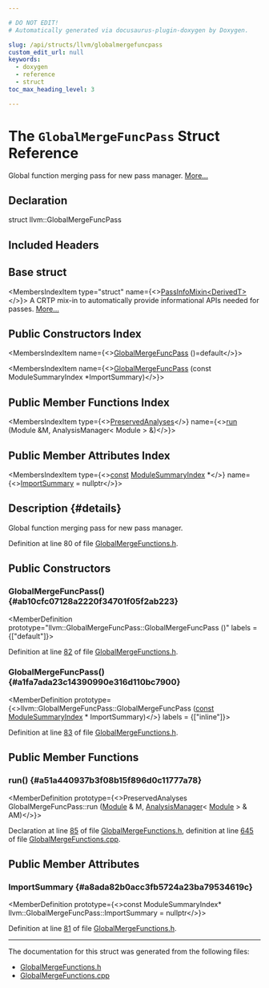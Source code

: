 ```yaml
---

# DO NOT EDIT!
# Automatically generated via docusaurus-plugin-doxygen by Doxygen.

slug: /api/structs/llvm/globalmergefuncpass
custom_edit_url: null
keywords:
  - doxygen
  - reference
  - struct
toc_max_heading_level: 3

---
```





# The `GlobalMergeFuncPass` Struct Reference

<DoxygenPage pluginConfig={pluginConfig}>

Global function merging pass for new pass manager. <a href="#details">More...</a>

## Declaration

<CodeBlock>struct llvm::GlobalMergeFuncPass</CodeBlock>

## Included Headers

<IncludesList>
<IncludesListItem
  filePath="llvm/CodeGen/GlobalMergeFunctions.h"
  permalink="/docs/api/files/include/include/llvm/include/llvm/codegen/globalmergefunctions-h"
  isLocal="true" />
</IncludesList>

## Base struct

<MembersIndex>

<MembersIndexItem
  type="struct"
  name={<><a href="/docs/api/structs/llvm/passinfomixin">PassInfoMixin&lt;DerivedT&gt;</a></>}>
A CRTP mix-in to automatically provide informational APIs needed for passes. <a href="/docs/api/structs/llvm/passinfomixin/#details">More...</a>
</MembersIndexItem>

</MembersIndex>

## Public Constructors Index

<MembersIndex>

<MembersIndexItem
  name={<><a href="#ab10cfc07128a2220f34701f05f2ab223">GlobalMergeFuncPass</a> ()=default</>}>
</MembersIndexItem>

<MembersIndexItem
  name={<><a href="#a1fa7ada23c14390990e316d110bc7900">GlobalMergeFuncPass</a> (const ModuleSummaryIndex &#42;ImportSummary)</>}>
</MembersIndexItem>

</MembersIndex>

## Public Member Functions Index

<MembersIndex>

<MembersIndexItem
  type={<><a href="/docs/api/classes/llvm/preservedanalyses">PreservedAnalyses</a></>}
  name={<><a href="#a51a440937b3f08b15f896d0c11777a78">run</a> (Module &amp;M, AnalysisManager&lt; Module &gt; &amp;)</>}>
</MembersIndexItem>

</MembersIndex>

## Public Member Attributes Index

<MembersIndex>

<MembersIndexItem
  type={<><a href="/docs/api/files/lib/lib/target/lib/target/aarch64/aarch64promoteconstant-cpp/#a90f8350fecae261c25be85d38b451bff">const</a> <a href="/docs/api/classes/llvm/modulesummaryindex">ModuleSummaryIndex</a> &#42;</>}
  name={<><a href="#a8ada82b0acc3fb5724a23ba79534619c">ImportSummary</a> = nullptr</>}>
</MembersIndexItem>

</MembersIndex>

## Description {#details}

Global function merging pass for new pass manager.

Definition at line 80 of file <a href="/docs/api/files/include/include/llvm/include/llvm/codegen/globalmergefunctions-h">GlobalMergeFunctions.h</a>.

<SectionDefinition>

## Public Constructors

### GlobalMergeFuncPass() {#ab10cfc07128a2220f34701f05f2ab223}

<MemberDefinition
  prototype="llvm::GlobalMergeFuncPass::GlobalMergeFuncPass ()"
  labels = {["default"]}>

Definition at line <a href="/docs/api/files/include/include/llvm/include/llvm/codegen/globalmergefunctions-h/#l00082">82</a> of file <a href="/docs/api/files/include/include/llvm/include/llvm/codegen/globalmergefunctions-h">GlobalMergeFunctions.h</a>.
</MemberDefinition>

### GlobalMergeFuncPass() {#a1fa7ada23c14390990e316d110bc7900}

<MemberDefinition
  prototype={<>llvm::GlobalMergeFuncPass::GlobalMergeFuncPass (<a href="/docs/api/files/lib/lib/target/lib/target/aarch64/aarch64promoteconstant-cpp/#a90f8350fecae261c25be85d38b451bff">const</a> <a href="/docs/api/classes/llvm/modulesummaryindex">ModuleSummaryIndex</a> &#42; ImportSummary)</>}
  labels = {["inline"]}>

Definition at line <a href="/docs/api/files/include/include/llvm/include/llvm/codegen/globalmergefunctions-h/#l00083">83</a> of file <a href="/docs/api/files/include/include/llvm/include/llvm/codegen/globalmergefunctions-h">GlobalMergeFunctions.h</a>.
</MemberDefinition>

</SectionDefinition>

<SectionDefinition>

## Public Member Functions

### run() {#a51a440937b3f08b15f896d0c11777a78}

<MemberDefinition
  prototype={<>PreservedAnalyses GlobalMergeFuncPass::run (<a href="/docs/api/classes/llvm/module">Module</a> &amp; M, <a href="/docs/api/classes/llvm/analysismanager">AnalysisManager</a>&lt; <a href="/docs/api/classes/llvm/module">Module</a> &gt; &amp; AM)</>}>

Declaration at line <a href="/docs/api/files/include/include/llvm/include/llvm/codegen/globalmergefunctions-h/#l00085">85</a> of file <a href="/docs/api/files/include/include/llvm/include/llvm/codegen/globalmergefunctions-h">GlobalMergeFunctions.h</a>, definition at line <a href="/docs/api/files/lib/lib/codegen/globalmergefunctions-cpp/#l00645">645</a> of file <a href="/docs/api/files/lib/lib/codegen/globalmergefunctions-cpp">GlobalMergeFunctions.cpp</a>.
</MemberDefinition>

</SectionDefinition>

<SectionDefinition>

## Public Member Attributes

### ImportSummary {#a8ada82b0acc3fb5724a23ba79534619c}

<MemberDefinition
  prototype={<>const ModuleSummaryIndex&#42; llvm::GlobalMergeFuncPass::ImportSummary = nullptr</>}>

Definition at line <a href="/docs/api/files/include/include/llvm/include/llvm/codegen/globalmergefunctions-h/#l00081">81</a> of file <a href="/docs/api/files/include/include/llvm/include/llvm/codegen/globalmergefunctions-h">GlobalMergeFunctions.h</a>.
</MemberDefinition>

</SectionDefinition>

<hr/>

The documentation for this struct was generated from the following files:

<ul>
<li><a href="/docs/api/files/include/include/llvm/include/llvm/codegen/globalmergefunctions-h">GlobalMergeFunctions.h</a></li>
<li><a href="/docs/api/files/lib/lib/codegen/globalmergefunctions-cpp">GlobalMergeFunctions.cpp</a></li>
</ul>

</DoxygenPage>
